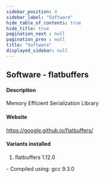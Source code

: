 ```yaml
---
sidebar_position: 4
sidebar_label: "Software"
hide_table_of_contents: true
hide_title: true
pagination_next : null
pagination_prev : null
title: "Software"
displayed_sidebar: null
---
```


## Software - flatbuffers


#### Description
Memory Efficient Serialization Library

#### Website
https://google.github.io/flatbuffers/

#### Variants installed
1. flatbuffers 1.12.0
<div class="ul-circle">
    - Compiled using: gcc 9.3.0
</div>

